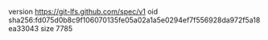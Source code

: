 version https://git-lfs.github.com/spec/v1
oid sha256:fd075d0b8c9f106070135fe05a02a1a5e0294ef7f556928da972f5a18ea33043
size 7785
